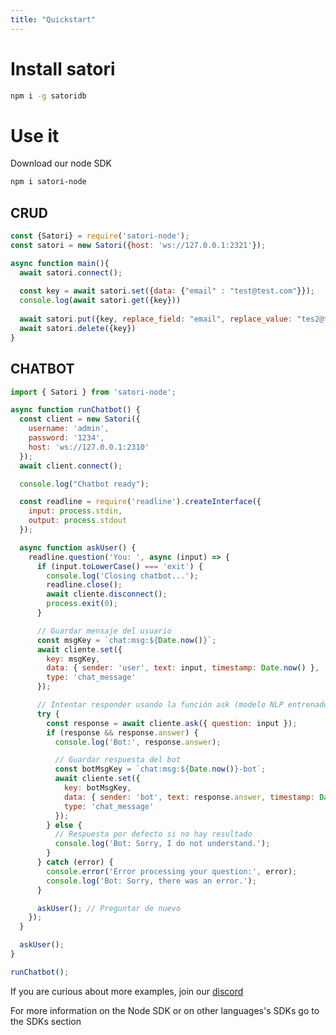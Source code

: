 ```yaml
---
title: "Quickstart"
---
```


# Install satori

```bash
npm i -g satoridb
```

# Use it

Download our node SDK

```bash
npm i satori-node
```

## CRUD

```javascript expandable
const {Satori} = require('satori-node');
const satori = new Satori({host: 'ws://127.0.0.1:2321'});

async function main(){
  await satori.connect();
  
  const key = await satori.set({data: {"email" : "test@test.com"}});
  console.log(await satori.get({key}))
  
  await satori.put({key, replace_field: "email", replace_value: "tes2@test.com"})
  await satori.delete({key})
}
```

## CHATBOT

```javascript expandable
import { Satori } from 'satori-node';

async function runChatbot() {
  const client = new Satori({
    username: 'admin',
    password: '1234',
    host: 'ws://127.0.0.1:2310'
  });
  await client.connect();

  console.log("Chatbot ready");

  const readline = require('readline').createInterface({
    input: process.stdin,
    output: process.stdout
  });

  async function askUser() {
    readline.question('You: ', async (input) => {
      if (input.toLowerCase() === 'exit') {
        console.log('Closing chatbot...');
        readline.close();
        await cliente.disconnect();
        process.exit(0);
      }

      // Guardar mensaje del usuario
      const msgKey = `chat:msg:${Date.now()}`;
      await cliente.set({
        key: msgKey,
        data: { sender: 'user', text: input, timestamp: Date.now() },
        type: 'chat_message'
      });

      // Intentar responder usando la función ask (modelo NLP entrenado)
      try {
        const response = await cliente.ask({ question: input });
        if (response && response.answer) {
          console.log('Bot:', response.answer);

          // Guardar respuesta del bot
          const botMsgKey = `chat:msg:${Date.now()}-bot`;
          await cliente.set({
            key: botMsgKey,
            data: { sender: 'bot', text: response.answer, timestamp: Date.now() },
            type: 'chat_message'
          });
        } else {
          // Respuesta por defecto si no hay resultado
          console.log('Bot: Sorry, I do not understand.');
        }
      } catch (error) {
        console.error('Error processing your question:', error);
        console.log('Bot: Sorry, there was an error.');
      }

      askUser(); // Preguntar de nuevo
    });
  }

  askUser();
}

runChatbot();
```

If you are curious about more examples, join our [discord](https://discord.gg/PhbtqeWEPr)

For more information on the Node SDK or on other languages's SDKs go to the SDKs section

<Card title="SDKs" icon="code" href="https://docs.satoridb.com/sdks">
  
</Card>